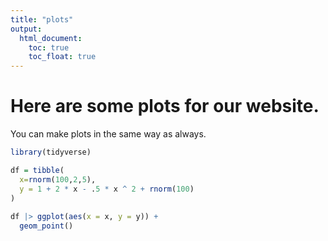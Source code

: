 ```yaml
---
title: "plots"
output: 
  html_document:
    toc: true
    toc_float: true
---
```


# Here are some plots for our website. 

You can make plots in the same way as always. 

```r
library(tidyverse)

df = tibble( 
  x=rnorm(100,2,5), 
  y = 1 + 2 * x - .5 * x ^ 2 + rnorm(100)
)
 
df |> ggplot(aes(x = x, y = y)) + 
  geom_point()
```
